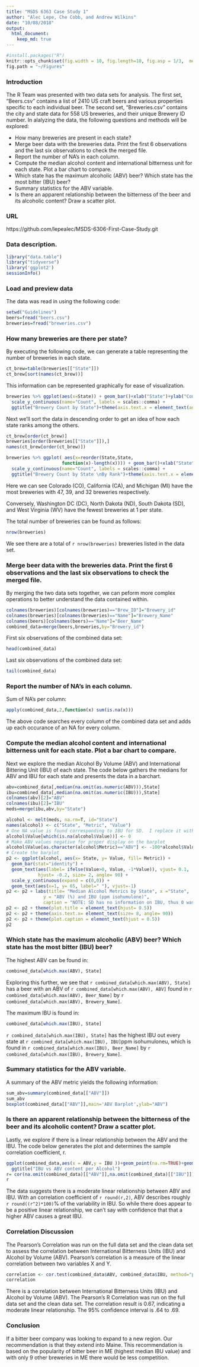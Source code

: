 ---
title: "MSDS 6363 Case Study 1"
author: "Alec Lepe, Che Cobb, and Andrew Wilkins"
date: "10/08/2018"
output: 
  html_document:
    keep_md: true
---
```{r setup, include = FALSE}
#install.packages("R")
knitr::opts_chunk$set(fig.width = 10, fig.length=10, fig.asp = 1/3,  message=FALSE)
fig.path = "~/Figures"
```

### Introduction

The R Team was presented with two data sets for analysis.  The first set, "Beers.csv" contains a list of 2410 US craft beers and various properties specific to each individual beer.  The second set, "Breweries.csv" contains the city and state data for 558 US breweries, and their unique Brewery ID number.  In alalyzing the data, the following questions and methods will be explored:

* How many breweries are present in each state?
* Merge beer data with the breweries data. Print the first 6
observations and the last six observations to check the merged file.
* Report the number of NA's in each column.
* Compute the median alcohol content and international
bitterness unit for each state. Plot a bar chart to compare.
* Which state has the maximum alcoholic (ABV) beer? Which
state has the most bitter (IBU) beer?
* Summary statistics for the ABV variable.
* Is there an apparent relationship between the bitterness of the
beer and its alcoholic content? Draw a scatter plot.

### URL
https://github.com/lepealec/MSDS-6306-First-Case-Study.git

### Data description.

``` {r reproducibility}
library("data.table")
library("tidyverse")
library('ggplot2')
sessionInfo()
```

### Load and preview data

The data was read in using the following code:
``` {r load data}
setwd("Guidelines")
beers=fread("beers.csv")
breweries=fread("breweries.csv")
```


### How many breweries are there per state?
By executing the following code, we can generate a table representing the number of breweries in each state.
```{r breweries per state by state}
ct_brew=table(breweries[["State"]])
ct_brew[sort(names(ct_brew))]
```

This information can be represented graphically for ease of visualization.
``` {r plot1}
breweries %>% ggplot(aes(x=State)) + geom_bar()+xlab("State")+ylab("Count") + 
  scale_y_continuous(name="Count", labels = scales::comma) +
  ggtitle("Brewery Count by State")+theme(axis.text.x = element_text(angle = 90, hjust = 1))
```
Next we'll sort the data in descending order to get an idea of how each state ranks among the others.
```{r breweries_per_state_by_rank}
ct_brew[order(ct_brew)]
breweries[order(breweries[["State"]]),]
names(ct_brew[order(ct_brew)])

breweries %>% ggplot( aes(x=reorder(State,State,
                     function(x)-length(x)))) + geom_bar()+xlab("State")+ylab("Count") + 
  scale_y_continuous(name="Count", labels = scales::comma) +
  ggtitle("Brewery Count by State \nBy Rank")+theme(axis.text.x = element_text(angle = 90, hjust = 1))
```

Here we can see Colorado (CO), California (CA), and Michigan (MI) have the most breweries with 47, 39, and 32 breweries respectively.

Conversely, Washington DC (DC), North Dakota (ND), South Dakota (SD), and West Virginia (WV) have the fewest breweries at 1 per state.

The total number of breweries can be found as follows:
```{r total breweries}
nrow(breweries)
```

We see there are a total of `r nrow(breweries)` breweries listed in the data set.

### Merge beer data with the breweries data. Print the first 6 observations and the last six observations to check the merged file.

By merging the two data sets together, we can peform more complex operations to better understand the data contained within.
``` {r merge data sets}
colnames(breweries)[colnames(breweries)=="Brew_ID"]="Brewery_id"
colnames(breweries)[colnames(breweries)=="Name"]="Brewery_Name"
colnames(beers)[colnames(beers)=="Name"]="Beer_Name"
combined_data=merge(beers,breweries,by="Brewery_id")
```
First six observations of the combined data set:
``` {r head}
head(combined_data)
```
Last six observations of the combined data set:
``` {r tail}
tail(combined_data)
```

### Report the number of NA's in each column.
Sum of NA's per column:
``` {r sum of NA}
apply(combined_data,2,function(x) sum(is.na(x)))
```
The above code searches every column of the combined data set and adds up each occurance of an NA for every column.

### Compute the median alcohol content and international bitterness unit for each state. Plot a bar chart to compare.

Next we explore the median Alcohol By Volume (ABV) and International Bittering Unit (IBU) of each state.  The code below gathers the medians for ABV and IBU for each state and presents the data in a barchart.

``` {r meds}
abv=combined_data[,median(na.omit(as.numeric(ABV))),State]
ibu=combined_data[,median(na.omit(as.numeric(IBU))),State]
colnames(abv)[2]="ABV"
colnames(ibu)[2]="IBU"
meds=merge(ibu,abv,by="State")
```

``` {r MedianPlot}
alcohol <- melt(meds, na.rm=T, id="State")
names(alcohol) <- c("State", "Metric", "Value")
# One NA value is found corresponding to IBU for SD.  I replace it with 0.
alcohol$Value[which(is.na(alcohol$Value))] <- 0
# Make ABV values negative for proper display on the barplot
alcohol$Value[as.character(alcohol$Metric)=="ABV"] <- -100*alcohol$Value[as.character(alcohol$Metric)=="ABV"]
# Create the barplot
p2 <- ggplot(alcohol, aes(x= State, y= Value, fill= Metric)) + 
  geom_bar(stat="identity") +
  geom_text(aes(label= ifelse(Value>0, Value, -1*Value)), vjust= 0.1,
            hjust= -0.2, size= 2, angle= 90) +
  scale_y_continuous(expand = c(0,0)) +
  geom_text(aes(x=1, y= 65, label=" "), vjust=-1)
p2 <- p2 + labs(title= "Median Alcohol Metrics by State", x ="State", 
              y = "ABV (%) and IBU (ppm isohumulone)",
              caption = "NOTE: SD has no information on IBU, thus 0 was used.")
p2 <- p2 + theme(plot.title = element_text(hjust= 0.5))
p2 <- p2 + theme(axis.text.x= element_text(size= 8, angle= 90))
p2 <- p2 + theme(plot.caption = element_text(hjust = 0.5))
p2
```

### Which state has the maximum alcoholic (ABV) beer? Which state has the most bitter (IBU) beer?

The highest ABV can be found in:
``` {r max abv}
combined_data[which.max(ABV), State]
```
Exploring this further, we see that `r combined_data[which.max(ABV), State]` has a beer with an ABV of `r combined_data[which.max(ABV), ABV]` found in `r combined_data[which.max(ABV), Beer_Name]` by `r combined_data[which.max(ABV), Brewery_Name]`.

The maximum IBU is found in:
``` {r max ibu}
combined_data[which.max(IBU), State]
```
`r combined_data[which.max(IBU), State]` has the highest IBU out every state at `r combined_data[which.max(IBU), IBU]`ppm isohumuloneu, which is found in `r combined_data[which.max(IBU), Beer_Name]` by `r combined_data[which.max(IBU), Brewery_Name]`.

### Summary statistics for the ABV variable.

A summary of the ABV metric yields the following information:
``` {r summary_ABV}
sum_abv=summary(combined_data[["ABV"]])
sum_abv
boxplot(combined_data[["ABV"]],main='ABV Barplot',ylab="ABV")
```

### Is there an apparent relationship between the bitterness of the beer and its alcoholic content? Draw a scatter plot.

Lastly, we explore if there is a linear relationship between the ABV and the IBU.  The code below generates the plot and determines the sample correlation coefficient, r.
``` {r correl_graph}
ggplot(combined_data,aes(x = ABV,y = IBU ))+geom_point(na.rm=TRUE)+geom_smooth(method=lm,se=FALSE, na.rm=TRUE)+
  ggtitle("IBU vs ABV content per Alcohol")
r= cor(na.omit(combined_data)[["ABV"]],na.omit(combined_data)[["IBU"]])
r
```

The data suggests there is a moderate linear relationship between ABV and IBU.  With an correlation coefficient of `r round(r,2)`, ABV describes roughly `r round((r^2)*100)`% of the variability in IBU.  So while there does appear to be a positive linear relationship, we can't say with confidence that that a higher ABV causes a great IBU. 



### Correlation Discussion

The Pearson's Correlation was run on the full data set and the clean data set to assess the correlation between International Bitterness Units (IBU) and Alcohol by Volume (ABV). Pearson's correlation is a measure of the linear correlation between two variables X and Y.
```{r}
correlation <- cor.test(combined_data$ABV, combined_data$IBU, method="pearson")
correlation

```

There is a correlation between International Bitterness Units (IBU) and Alcohol by Volume (ABV). The Pearson's R Correlation was run on the full data set and the clean data set. The correlation result is 0.67, indicating a moderate linear relationship. The 95% confidence interval is .64 to .69.

### Conclusion

If a bitter beer company was looking to expand to a new region. Our recommendation is that they extend into Maine. This recommendation is based on the popularity of bitter beer in ME (highest median IBU value) and with only 9 other breweries in ME there would be less competition.



